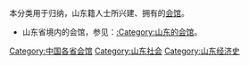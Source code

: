 {{catmore}} 本分类用于归纳，山东籍人士所兴建、拥有的[[会馆|会馆]]。
*山东省境内的会馆，参见：[[:Category:山东的会馆|:Category:山东的会馆]]。

[[Category:中国各省会馆|Category:中国各省会馆]]
[[Category:山东社会|Category:山东社会]]
[[Category:山东经济史|Category:山东经济史]]